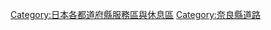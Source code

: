 {{日本行政區劃分類導航|服務區與休息區}}

[[Category:日本各都道府縣服務區與休息區|Category:日本各都道府縣服務區與休息區]]
[[Category:奈良縣道路|Category:奈良縣道路]]